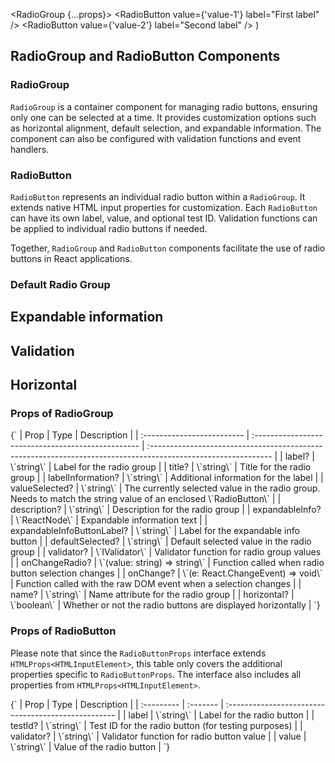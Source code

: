 

  <RadioGroup {...props}>
    <RadioButton value={'value-1'} label="First label" />
    <RadioButton value={'value-2'} label="Second label" />
  </RadioGroup>
)

<Meta of={RadioGroupStories} />

## RadioGroup and RadioButton Components

### RadioGroup

`RadioGroup` is a container component for managing radio buttons, ensuring only one can be selected at a time. It provides customization options such as horizontal alignment, default selection, and expandable information. The component can also be configured with validation functions and event handlers.

### RadioButton

`RadioButton` represents an individual radio button within a `RadioGroup`. It extends native HTML input properties for customization. Each `RadioButton` can have its own label, value, and optional test ID. Validation functions can be applied to individual radio buttons if needed.

Together, `RadioGroup` and `RadioButton` components facilitate the use of radio buttons in React applications.

### Default Radio Group

<Canvas>
  <Story of={RadioGroupStories.Default} />
</Canvas>

## Expandable information

<Canvas>
  <Story of={RadioGroupStories.ExpandableInformation} />
</Canvas>

## Validation

<Canvas>
  <Story of={RadioGroupStories.Validation} />
</Canvas>

## Horizontal

<Canvas>
  <Story of={RadioGroupStories.Horizontal} />
</Canvas>

### Props of RadioGroup

<Markdown>
  {`
  | Prop                       | Type                                               | Description                                                                                                   |
  | :------------------------- | :------------------------------------------------- | :------------------------------------------------------------------------------------------------------------ |
  | label?                     | \`string\`                                           | Label for the radio group                                                                                     |
  | title?                     | \`string\`                                           | Title for the radio group                                                                                     |
  | labelInformation?          | \`string\`                                           | Additional information for the label                                                                          |
  | valueSelected?             | \`string\`                                           | The currently selected value in the radio group. Needs to match the string value of an enclosed \`RadioButton\` |
  | description?               | \`string\`                                           | Description for the radio group                                                                               |
  | expandableInfo?            | \`ReactNode\`                                        | Expandable information text                                                                                   |
  | expandableInfoButtonLabel? | \`string\`                                           | Label for the expandable info button                                                                          |
  | defaultSelected?           | \`string\`                                           | Default selected value in the radio group                                                                     |
  | validator?                 | \`IValidator\`                                       | Validator function for radio group values                                                                     |
  | onChangeRadio?             | \`(value: string) => string\`                        | Function called when radio button selection changes                                                           |
  | onChange?                  | \`(e: React.ChangeEvent<HTMLInputElement>) => void\` | Function called with the raw DOM event when a selection changes                                               |
  | name?                      | \`string\`                                           | Name attribute for the radio group                                                                            |
  | horizontal?                | \`boolean\`                                          | Whether or not the radio buttons are displayed horizontally                                                   |
  `}
</Markdown>

### Props of RadioButton

Please note that since the `RadioButtonProps` interface extends `HTMLProps<HTMLInputElement>`, this table only covers the additional properties specific to `RadioButtonProps`. The interface also includes all properties from `HTMLProps<HTMLInputElement>`.

<Markdown>
  {`
  | Prop       | Type     | Description                                         |
  | :--------- | :------- | :-------------------------------------------------- |
  | label      | \`string\` | Label for the radio button                          |
  | testId?    | \`string\` | Test ID for the radio button (for testing purposes) |
  | validator? | \`string\` | Validator function for radio button value           |
  | value      | \`string\` | Value of the radio button                           |
  `}
</Markdown>
